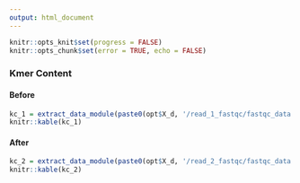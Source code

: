 ```yaml
---
output: html_document
---
```


```r
knitr::opts_knit$set(progress = FALSE)
knitr::opts_chunk$set(error = TRUE, echo = FALSE)
```

### Kmer Content {.tabset}

#### Before

```r
kc_1 = extract_data_module(paste0(opt$X_d, '/read_1_fastqc/fastqc_data.txt'), 'Kmer Content')
knitr::kable(kc_1)
```

#### After
```r
kc_2 = extract_data_module(paste0(opt$X_d, '/read_2_fastqc/fastqc_data.txt'), 'Kmer Content')
knitr::kable(kc_2)
```

